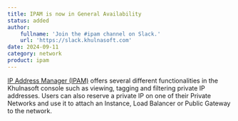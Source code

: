 ```yaml
---
title: IPAM is now in General Availability
status: added
author:
    fullname: 'Join the #ipam channel on Slack.'
    url: 'https://slack.khulnasoft.com'
date: 2024-09-11
category: network
product: ipam
---
```


[IP Address Manager (IPAM)](/network/ipam/quickstart/) offers several different functionalities in the Khulnasoft console such as viewing, tagging and filtering private IP addresses. Users can also reserve a private IP on one of their Private Networks and use it to attach an Instance, Load Balancer or Public Gateway to the network.

